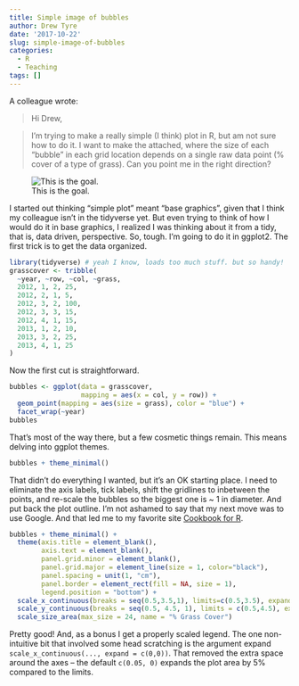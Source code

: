 ```yaml
---
title: Simple image of bubbles
author: Drew Tyre
date: '2017-10-22'
slug: simple-image-of-bubbles
categories:
  - R
  - Teaching
tags: []
---
```


A colleague wrote:

> Hi Drew,

> I'm trying to make a really simple (I think) plot in R, but am not sure how to do it. I want to make the attached, where the size of each "bubble" in each grid location depends on a single raw data point (% cover of a type of grass). Can you point me in the right direction? 

![This is the goal.](/post/simple-image-of-bubbles_files/figure-html/example.png)

I started out thinking "simple plot" meant "base graphics", given that I think my colleague isn't in the tidyverse yet. But even trying to think of how I would do it in base graphics, I realized I was thinking about it from a tidy, that is, data driven, perspective. So, tough. I'm going to do it in ggplot2. The first trick is to get the data organized. 

```r
library(tidyverse) # yeah I know, loads too much stuff. but so handy!
grasscover <- tribble(
  ~year, ~row, ~col, ~grass,
  2012, 1, 2, 25,
  2012, 2, 1, 5,
  2012, 3, 2, 100,
  2012, 3, 3, 15,
  2012, 4, 1, 15,
  2013, 1, 2, 10,
  2013, 3, 2, 25,
  2013, 4, 1, 25
)
```

Now the first cut is straightforward.

```r
bubbles <- ggplot(data = grasscover,
                  mapping = aes(x = col, y = row)) + 
  geom_point(mapping = aes(size = grass), color = "blue") + 
  facet_wrap(~year)
bubbles
```

That's most of the way there, but a few cosmetic things remain. This means delving into ggplot themes.

```r
bubbles + theme_minimal()
```

That didn't do everything I wanted, but it's an OK starting place. I need to eliminate the axis labels, tick labels, shift the gridlines to inbetween the points, and re-scale the bubbles so the biggest one is ~ 1 in diameter. And put back the plot outline. I'm not ashamed to say that my next move was to use Google. And that led me to my favorite site [Cookbook for R](http://www.cookbook-r.com/Graphs/Axes_(ggplot2)/).

```r
bubbles + theme_minimal() + 
  theme(axis.title = element_blank(),
        axis.text = element_blank(),
        panel.grid.minor = element_blank(),
        panel.grid.major = element_line(size = 1, color="black"),
        panel.spacing = unit(1, "cm"),
        panel.border = element_rect(fill = NA, size = 1),
        legend.position = "bottom") +
  scale_x_continuous(breaks = seq(0.5,3.5,1), limits=c(0.5,3.5), expand = c(0,0)) + 
  scale_y_continuous(breaks = seq(0.5, 4.5, 1), limits = c(0.5,4.5), expand = c(0,0)) + 
  scale_size_area(max_size = 24, name = "% Grass Cover")
```

Pretty good! And, as a bonus I get a properly scaled legend. The one non-intuitive bit that involved some head scratching is the argument expand `scale_x_continuous(..., expand = c(0,0))`. That removed the extra space around the axes -- the default `c(0.05, 0)` expands the plot area by 5% compared to the limits.
